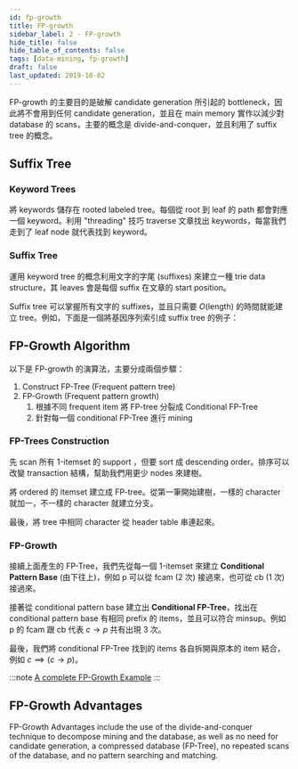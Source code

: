 ```yaml
---
id: fp-growth
title: FP-growth
sidebar_label: 2 - FP-growth
hide_title: false
hide_table_of_contents: false
tags: [data-mining, fp-growth]
draft: false
last_updated: 2019-10-02
---
```


FP-growth 的主要目的是破解 candidate generation 所引起的 bottleneck，因此將不會用到任何 candidate generation，並且在 main memory 實作以減少對 database 的 scans，主要的概念是 divide-and-conquer，並且利用了 suffix tree 的概念。

## Suffix Tree

### Keyword Trees

將 keywords 儲存在 rooted labeled tree。每個從 root 到 leaf 的 path 都會對應一個 keyword。利用 "threading" 技巧 traverse 文章找出 keywords，每當我們走到了 leaf node 就代表找到 keyword。

<fig
  src="/img/learning/data-mining/02-fp-growth/keyword_tree.png"
  caption="Keyword Tree"
/>

### Suffix Tree

運用 keyword tree 的概念利用文字的字尾 (suffixes) 來建立一種 trie data structure，其 leaves 會是每個 suffix 在文章的 start position。

<fig
  src="/img/learning/data-mining/02-fp-growth/suffix_tree_build.png"
  caption="Build a Suffix Tree"
/>

Suffix tree 可以掌握所有文字的 suffixes，並且只需要 $O(\text{length})$ 的時間就能建立 tree。例如，下面是一個將基因序列索引成 suffix tree 的例子：

<fig
  src="/img/learning/data-mining/02-fp-growth/suffix_tree_example.png"
  caption="Example of Suffix Tree"
/>

## FP-Growth Algorithm

以下是 FP-growth 的演算法，主要分成兩個步驟：

1. Construct FP-Tree (Frequent pattern tree)
2. FP-Growth (Frequent pattern growth)
   1. 根據不同 frequent item 將 FP-tree 分裂成 Conditional FP-Tree
   2. 針對每一個 conditional FP-Tree 進行 mining

### FP-Trees Construction

先 scan 所有 1-itemset 的 support ，但要 sort 成 descending order。排序可以改變 transaction 結構，幫助我們用更少 nodes 來建樹。

<fig
  src="/img/learning/data-mining/02-fp-growth/fp_construction_1.png"
  caption="FP-Tree Construction Step 1"
/>

<fig
  src="/img/learning/data-mining/02-fp-growth/fp_construction_2.png"
  caption="FP-Tree Construction Step 2"
/>

將 ordered 的 itemset 建立成 FP-tree。從第一筆開始建樹，一樣的 character 就加一，不一樣的 character 就建立分支。

<fig
  src="/img/learning/data-mining/02-fp-growth/fp_construction_3.png"
  caption="FP-Tree Construction Step 3"
/>

最後，將 tree 中相同 character 從 header table 串連起來。

<fig
  src="/img/learning/data-mining/02-fp-growth/fp_construction_4.png"
  caption="FP-Tree Construction Step 4"
/>

### FP-Growth

接續上面產生的 FP-Tree，我們先從每一個 1-itemset 來建立 **Conditional Pattern Base** (由下往上)，例如 p 可以從 fcam (2 次) 接過來，也可從 cb (1 次) 接過來。

接著從 conditional pattern base 建立出 **Conditional FP-Tree**，找出在 conditional pattern base 有相同 prefix 的 items，並且可以符合 minsup。例如 p 的 fcam 跟 cb 代表 $c \rightarrow p$ 共有出現 3 次。

最後，我們將 conditional FP-Tree 找到的 items 各自拆開與原本的 item 結合，例如 $c \implies (c \rightarrow p)$。

<fig
  src="/img/learning/data-mining/02-fp-growth/fp_growth_1.png"
  caption="FP-Growth"
/>

:::note
[A complete FP-Growth Example](https://drive.google.com/file/d/18XxvzPmSFWpnDQ-Mfd_ekEsw64fUTJ5z/view)
:::

## FP-Growth Advantages

FP-Growth Advantages include the use of the divide-and-conquer technique to decompose mining and the database, as well as no need for candidate generation, a compressed database (FP-Tree), no repeated scans of the database, and no pattern searching and matching.
